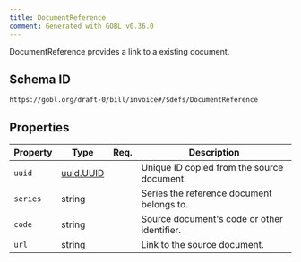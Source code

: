 ```yaml
---
title: DocumentReference
comment: Generated with GOBL v0.36.0
---
```


DocumentReference provides a link to a existing document.

## Schema ID

`https://gobl.org/draft-0/bill/invoice#/$defs/DocumentReference`

## Properties

| Property | Type                            | Req. | Description                                 |
|----------|---------------------------------|------|---------------------------------------------|
| `uuid`   | [uuid.UUID](/draft-0/uuid/uuid) |      | Unique ID copied from the source document.  |
| `series` | string                          |      | Series the reference document belongs to.   |
| `code`   | string                          |      | Source document's code or other identifier. |
| `url`    | string                          |      | Link to the source document.                |


